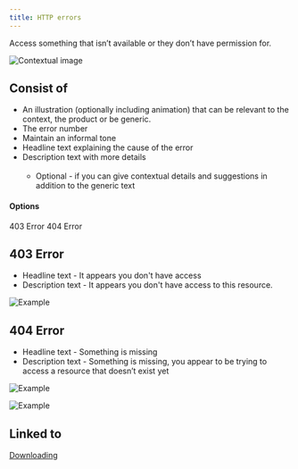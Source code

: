 ```yaml
---
title: HTTP errors
---
```


<PageDescription>

  Access something that isn’t available or they don’t have permission for.

</PageDescription>

<Row>
  <Column colLg={8}>

![Contextual image](images/0.png)

  </Column>
</Row>

## Consist of

- An illustration (optionally including animation) that can be relevant to the context, the product or be generic.
- The error number
- Maintain an informal tone
- Headline text explaining the cause of the error
- Description text with more details<br /><br />
  - Optional - if you can give contextual details and suggestions in addition to the generic text

#### Options

<AnchorLinks>
  <AnchorLink>403 Error</AnchorLink>
  <AnchorLink>404 Error</AnchorLink>
</AnchorLinks>

## 403 Error

- Headline text - It appears you don't have access
- Description text - It appears you don't have access to this resource. 

<Row>
 <Column colLg={8}>

![Example](images/1.png)

 </Column>
</Row>

## 404 Error

- Headline text - Something is missing
- Description text - Something is missing, you appear to be trying to access a resource that doesn’t exist yet

<Row>
 <Column colLg={8}>

![Example](images/2.png)

 </Column>
</Row>
<Row>
 <Column colLg={8}>

![Example](images/3.png)

 </Column>
</Row>

## Linked to

[Downloading](downloading)
